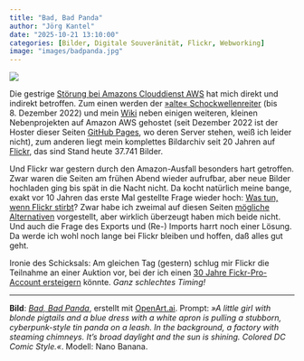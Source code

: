 ```yaml
---
title: "Bad, Bad Panda"
author: "Jörg Kantel"
date: "2025-10-21 13:10:00"
categories: [Bilder, Digitale Souveränität, Flickr, Webworking]
image: "images/badpanda.jpg"
---
```


[![](images/badpanda-b.jpg)](https://www.flickr.com/photos/schockwellenreiter/54869758540/)

Die gestrige [Störung bei Amazons Clouddienst AWS](https://www.tagesschau.de/wirtschaft/unternehmen/amazon-ausfall-stoerungen-100.html) hat mich direkt und indirekt betroffen. Zum einen werden der [»alte« Schockwellenreiter](http://blog.schockwellenreiter.de/index.html) (bis 8.&nbsp;Dezember&nbsp;2022) und mein [Wiki](http://cognitiones.kantel-chaos-team.de/) neben einigen weiteren, kleinen Nebenprojekten auf Amazon&nbsp;AWS gehostet (seit Dezember&nbsp;2022 ist der Hoster dieser Seiten [GitHub Pages](http://cognitiones.kantel-chaos-team.de/webworking/webservices/githubpages.html), wo deren Server stehen, weiß ich leider nicht), zum anderen liegt mein komplettes Bildarchiv seit 20 Jahren auf [Flickr](https://www.flickr.com/photos/schockwellenreiter/), das sind Stand heute 37.741&nbsp;Bilder.

Und Flickr war gestern durch den Amazon-Ausfall besonders hart getroffen. Zwar waren die Seiten am frühen Abend wieder aufrufbar, aber neue Bilder hochladen ging bis spät in die Nacht nicht. Da kocht natürlich meine bange, exakt vor 10 Jahren das erste Mal gestellte Frage wieder hoch: [Was tun, wenn Flickr stirbt](http://blog.schockwellenreiter.de/2015/10/2015102001.html)? Zwar habe ich zweimal auf diesen Seiten [mögliche](http://blog.schockwellenreiter.de/2020/07/2020070701.html) [Alternativen](http://blog.schockwellenreiter.de/2020/09/2020092801.html) vorgestellt, aber wirklich überzeugt haben mich beide nicht. Und auch die Frage des Exports und (Re-) Imports harrt noch einer Lösung. Da werde ich wohl noch lange bei Flickr bleiben und hoffen, daß alles gut geht.

Ironie des Schicksals: Am gleichen Tag (gestern) schlug mir Flickr die Teilnahme an einer Auktion vor, bei der ich einen [30&nbsp;Jahre Fickr-Pro-Account ersteigern](https://blog.flickr.net/en/2025/10/20/flickr-joins-1-for-the-planet-auction-win-a-historic-30-year-pro-account/) könnte. *Ganz schlechtes Timing!*

---

**Bild**: *[Bad, Bad Panda](https://www.flickr.com/photos/schockwellenreiter/54869758540/)*, erstellt mit [OpenArt.ai](https://openart.ai/home). Prompt: *»A little girl with blonde pigtails and a blue dress with a white apron is pulling a stubborn, cyberpunk-style tin panda on a leash. In the background, a factory with steaming chimneys. It's broad daylight and the sun is shining. Colored DC Comic Style.«*. Modell: Nano Banana.